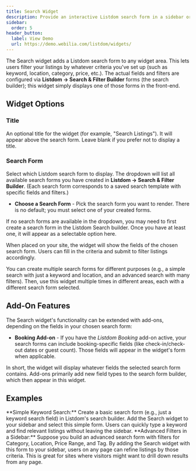 ```yaml
---
title: Search Widget
description: Provide an interactive Listdom search form in a sidebar or widget area, allowing users to filter listings by various criteria (fields defined via Listdom's Search forms).
sidebar:
  order: 5
header_button:
  label: View Demo
  url: https://demo.webilia.com/listdom/widgets/
---
```



The Search widget adds a Listdom search form to any widget area. This lets users filter your listings by whatever criteria you've set up (such as keyword, location, category, price, etc.). The actual fields and filters are configured via **Listdom → Search & Filter Builder** forms (the search builder); this widget simply displays one of those forms in the front-end.

## Widget Options

### Title
An optional title for the widget (for example, "Search Listings"). It will appear above the search form. Leave blank if you prefer not to display a title.

### Search Form
Select which Listdom search form to display. The dropdown will list all available search forms you have created in **Listdom → Search & Filter Builder**. (Each search form corresponds to a saved search template with specific fields and filters.)

- **Choose a Search Form** - Pick the search form you want to render. There is no default; you must select one of your created forms.

If no search forms are available in the dropdown, you may need to first create a search form in the Listdom Search builder. Once you have at least one, it will appear as a selectable option here.

When placed on your site, the widget will show the fields of the chosen search form. Users can fill in the criteria and submit to filter listings accordingly.

<Aside type="tip">
You can create multiple search forms for different purposes (e.g., a simple search with just a keyword and location, and an advanced search with many filters). Then, use this widget multiple times in different areas, each with a different search form selected.
</Aside>

## Add-On Features

The Search widget's functionality can be extended with add-ons, depending on the fields in your chosen search form:

- **Booking Add-on** - If you have the _Listdom Booking_ add-on active, your search forms can include booking-specific fields (like check-in/check-out dates or guest count). Those fields will appear in the widget's form when applicable. <Badge text="Pro" />

In short, the widget will display whatever fields the selected search form contains. Add-ons primarily add new field types to the search form builder, which then appear in this widget.

## Examples

<CardGrid>
  <Card>
    **Simple Keyword Search:** Create a basic search form (e.g., just a keyword search field) in Listdom's search builder. Add the Search widget to your sidebar and select this simple form. Users can quickly type a keyword and find relevant listings without leaving the sidebar.
  </Card>
  <Card>
    **Advanced Filters in a Sidebar:** Suppose you build an advanced search form with filters for Category, Location, Price Range, and Tag. By adding the Search widget with this form to your sidebar, users on any page can refine listings by those criteria. This is great for sites where visitors might want to drill down results from any page.
  </Card>
</CardGrid>

